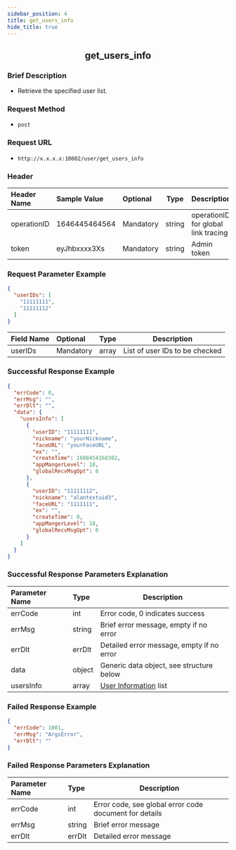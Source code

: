 ```yaml
---
sidebar_position: 4
title: get_users_info
hide_title: true
---
```


<center>

## get_users_info

</center>

### Brief Description
- Retrieve the specified user list.
### Request Method
- `post` 
### Request URL
- `http://x.x.x.x:10002/user/get_users_info` 

### Header
|Header Name|Sample Value|Optional|Type|Description|
|:----      |:-------     |:---    |--- |------     |
|operationID|1646445464564|Mandatory|string|operationID for global link tracing|
|token|eyJhbxxxx3Xs|Mandatory|string|Admin token|

### Request Parameter Example

```json
{
  "userIDs": [
    "11111111",
    "11111112"
  ]
}
```
|Field Name|Optional|Type|Description|
|:----     |:------- |:---|---       |
|userIDs|Mandatory|array|List of user IDs to be checked|
### Successful Response Example

```json
{
  "errCode": 0,
  "errMsg": "",
  "errDlt": "",
  "data": {
    "usersInfo": [
      {
        "userID": "11111111",
        "nickname": "yourNickname",
        "faceURL": "yourFaceURL",
        "ex": "",
        "createTime": 1688454168302,
        "appMangerLevel": 18,
        "globalRecvMsgOpt": 0
      },
      {
        "userID": "11111112",
        "nickname": "alantestuid3",
        "faceURL": "1111111",
        "ex": "",
        "createTime": 0,
        "appMangerLevel": 18,
        "globalRecvMsgOpt": 0
      }
    ]
  }
}
```
### Successful Response Parameters Explanation

|Parameter Name|Type|Description|
|:----         |:---|---        |
|errCode|int|Error code, 0 indicates success|
|errMsg|string|Brief error message, empty if no error|
|errDlt|errDlt|Detailed error message, empty if no error|
|data|object|Generic data object, see structure below|
|usersInfo|array|[User Information](/restapi/commonFields#userinfo) list|
### Failed Response Example

```json
{
  "errCode": 1001,
  "errMsg": "ArgsError",
  "errDlt": ""
}
```
### Failed Response Parameters Explanation

|Parameter Name|Type|Description|
|:----         |:---|---        |
|errCode|int|Error code, see global error code document for details|
|errMsg|string|Brief error message|
|errDlt|errDlt|Detailed error message|